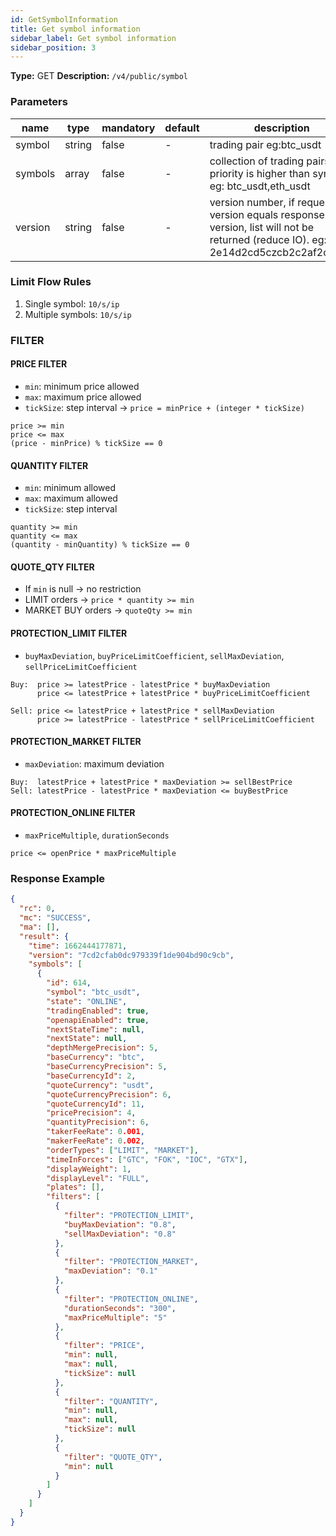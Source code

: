 ```yaml
---
id: GetSymbolInformation
title: Get symbol information
sidebar_label: Get symbol information
sidebar_position: 3
---
```


**Type:** GET **Description:** `/v4/public/symbol`

### Parameters

| name | type | mandatory | default | description | ranges |
| --- | --- | --- | --- | --- | --- |
| symbol | string | false | - | trading pair eg:btc_usdt |  |
| symbols | array | false | - | collection of trading pairs. priority is higher than symbol. eg: btc_usdt,eth_usdt |  |
| version | string | false | - | version number, if request version equals response version, list will not be returned (reduce IO). eg: 2e14d2cd5czcb2c2af2c1db6 |  |

### Limit Flow Rules

1. Single symbol: `10/s/ip`
2. Multiple symbols: `10/s/ip`

### FILTER

#### PRICE FILTER

- `min`: minimum price allowed
- `max`: maximum price allowed
- `tickSize`: step interval → `price = minPrice + (integer * tickSize)`

```text
price >= min
price <= max
(price - minPrice) % tickSize == 0
```

#### QUANTITY FILTER

- `min`: minimum allowed
- `max`: maximum allowed
- `tickSize`: step interval

```text
quantity >= min
quantity <= max
(quantity - minQuantity) % tickSize == 0
```

#### QUOTE_QTY FILTER

- If `min` is null → no restriction
- LIMIT orders → `price * quantity >= min`
- MARKET BUY orders → `quoteQty >= min`

#### PROTECTION_LIMIT FILTER

- `buyMaxDeviation`, `buyPriceLimitCoefficient`, `sellMaxDeviation`, `sellPriceLimitCoefficient`

```text
Buy:  price >= latestPrice - latestPrice * buyMaxDeviation
      price <= latestPrice + latestPrice * buyPriceLimitCoefficient

Sell: price <= latestPrice + latestPrice * sellMaxDeviation
      price >= latestPrice - latestPrice * sellPriceLimitCoefficient
```

#### PROTECTION_MARKET FILTER

- `maxDeviation`: maximum deviation

```text
Buy:  latestPrice + latestPrice * maxDeviation >= sellBestPrice
Sell: latestPrice - latestPrice * maxDeviation <= buyBestPrice
```

#### PROTECTION_ONLINE FILTER

- `maxPriceMultiple`, `durationSeconds`

```text
price <= openPrice * maxPriceMultiple
```

### Response Example

```json title="Response"
{
  "rc": 0,
  "mc": "SUCCESS",
  "ma": [],
  "result": {
    "time": 1662444177871,
    "version": "7cd2cfab0dc979339f1de904bd90c9cb",
    "symbols": [
      {
        "id": 614,
        "symbol": "btc_usdt",
        "state": "ONLINE",
        "tradingEnabled": true,
        "openapiEnabled": true,
        "nextStateTime": null,
        "nextState": null,
        "depthMergePrecision": 5,
        "baseCurrency": "btc",
        "baseCurrencyPrecision": 5,
        "baseCurrencyId": 2,
        "quoteCurrency": "usdt",
        "quoteCurrencyPrecision": 6,
        "quoteCurrencyId": 11,
        "pricePrecision": 4,
        "quantityPrecision": 6,
        "takerFeeRate": 0.001,
        "makerFeeRate": 0.002,
        "orderTypes": ["LIMIT", "MARKET"],
        "timeInForces": ["GTC", "FOK", "IOC", "GTX"],
        "displayWeight": 1,
        "displayLevel": "FULL",
        "plates": [],
        "filters": [
          {
            "filter": "PROTECTION_LIMIT",
            "buyMaxDeviation": "0.8",
            "sellMaxDeviation": "0.8"
          },
          {
            "filter": "PROTECTION_MARKET",
            "maxDeviation": "0.1"
          },
          {
            "filter": "PROTECTION_ONLINE",
            "durationSeconds": "300",
            "maxPriceMultiple": "5"
          },
          {
            "filter": "PRICE",
            "min": null,
            "max": null,
            "tickSize": null
          },
          {
            "filter": "QUANTITY",
            "min": null,
            "max": null,
            "tickSize": null
          },
          {
            "filter": "QUOTE_QTY",
            "min": null
          }
        ]
      }
    ]
  }
}
```
